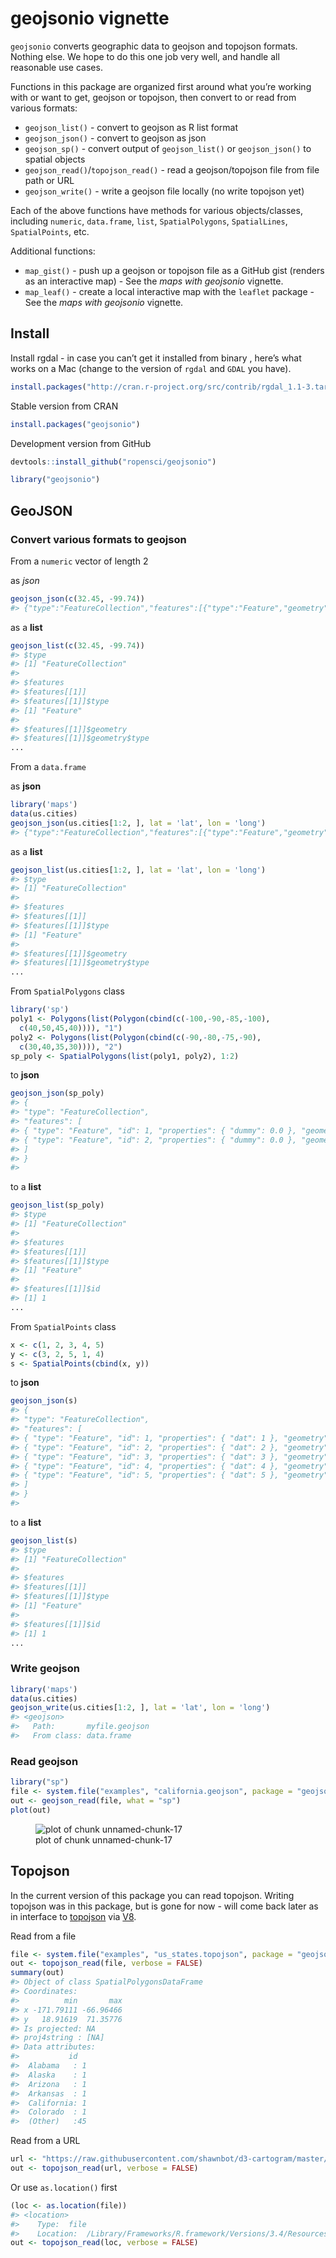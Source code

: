 <!--
%\VignetteEngine{knitr::knitr}
%\VignetteIndexEntry{geojsonio vignette}
%\VignetteEncoding{UTF-8}
-->



geojsonio vignette
==============

`geojsonio` converts geographic data to geojson and topojson formats. Nothing else. We hope to do this one job very well, and handle all reasonable use cases.

Functions in this package are organized first around what you're working with or want to get, geojson or topojson, then convert to or read from various formats:

* `geojson_list()` - convert to geojson as R list format
* `geojson_json()` - convert to geojson as json
* `geojson_sp()` - convert output of `geojson_list()` or `geojson_json()` to spatial objects
* `geojson_read()`/`topojson_read()` - read a geojson/topojson file from file path or URL
* `geojson_write()` - write a geojson file locally (no write topojson yet)

Each of the above functions have methods for various objects/classes, including `numeric`, `data.frame`, `list`, `SpatialPolygons`, `SpatialLines`, `SpatialPoints`, etc.

Additional functions:

* `map_gist()` - push up a geojson or topojson file as a GitHub gist (renders as an interactive map) - See the _maps with geojsonio_ vignette.
* `map_leaf()` - create a local interactive map with the `leaflet` package - See the _maps with geojsonio_ vignette. 

## Install

Install rgdal - in case you can't get it installed from binary , here's what works on a Mac (change to the version of `rgdal` and `GDAL` you have).


```r
install.packages("http://cran.r-project.org/src/contrib/rgdal_1.1-3.tar.gz", repos = NULL, type="source", configure.args = "--with-gdal-config=/Library/Frameworks/GDAL.framework/Versions/1.11/unix/bin/gdal-config --with-proj-include=/Library/Frameworks/PROJ.framework/unix/include --with-proj-lib=/Library/Frameworks/PROJ.framework/unix/lib")
```

Stable version from CRAN


```r
install.packages("geojsonio")
```

Development version from GitHub


```r
devtools::install_github("ropensci/geojsonio")
```


```r
library("geojsonio")
```

## GeoJSON

### Convert various formats to geojson

From a `numeric` vector of length 2

as _json_


```r
geojson_json(c(32.45, -99.74))
#> {"type":"FeatureCollection","features":[{"type":"Feature","geometry":{"type":"Point","coordinates":[32.45,-99.74]},"properties":{}}]}
```

as a __list__


```r
geojson_list(c(32.45, -99.74))
#> $type
#> [1] "FeatureCollection"
#> 
#> $features
#> $features[[1]]
#> $features[[1]]$type
#> [1] "Feature"
#> 
#> $features[[1]]$geometry
#> $features[[1]]$geometry$type
...
```

From a `data.frame`

as __json__


```r
library('maps')
data(us.cities)
geojson_json(us.cities[1:2, ], lat = 'lat', lon = 'long')
#> {"type":"FeatureCollection","features":[{"type":"Feature","geometry":{"type":"Point","coordinates":[-99.74,32.45]},"properties":{"name":"Abilene TX","country.etc":"TX","pop":"113888","capital":"0"}},{"type":"Feature","geometry":{"type":"Point","coordinates":[-81.52,41.08]},"properties":{"name":"Akron OH","country.etc":"OH","pop":"206634","capital":"0"}}]}
```

as a __list__


```r
geojson_list(us.cities[1:2, ], lat = 'lat', lon = 'long')
#> $type
#> [1] "FeatureCollection"
#> 
#> $features
#> $features[[1]]
#> $features[[1]]$type
#> [1] "Feature"
#> 
#> $features[[1]]$geometry
#> $features[[1]]$geometry$type
...
```

From `SpatialPolygons` class


```r
library('sp')
poly1 <- Polygons(list(Polygon(cbind(c(-100,-90,-85,-100),
  c(40,50,45,40)))), "1")
poly2 <- Polygons(list(Polygon(cbind(c(-90,-80,-75,-90),
  c(30,40,35,30)))), "2")
sp_poly <- SpatialPolygons(list(poly1, poly2), 1:2)
```

to __json__


```r
geojson_json(sp_poly)
#> {
#> "type": "FeatureCollection",
#> "features": [
#> { "type": "Feature", "id": 1, "properties": { "dummy": 0.0 }, "geometry": { "type": "Polygon", "coordinates": [ [ [ -100.0, 40.0 ], [ -90.0, 50.0 ], [ -85.0, 45.0 ], [ -100.0, 40.0 ] ] ] } },
#> { "type": "Feature", "id": 2, "properties": { "dummy": 0.0 }, "geometry": { "type": "Polygon", "coordinates": [ [ [ -90.0, 30.0 ], [ -80.0, 40.0 ], [ -75.0, 35.0 ], [ -90.0, 30.0 ] ] ] } }
#> ]
#> }
#> 
```

to a __list__


```r
geojson_list(sp_poly)
#> $type
#> [1] "FeatureCollection"
#> 
#> $features
#> $features[[1]]
#> $features[[1]]$type
#> [1] "Feature"
#> 
#> $features[[1]]$id
#> [1] 1
...
```

From `SpatialPoints` class


```r
x <- c(1, 2, 3, 4, 5)
y <- c(3, 2, 5, 1, 4)
s <- SpatialPoints(cbind(x, y))
```

to __json__


```r
geojson_json(s)
#> {
#> "type": "FeatureCollection",
#> "features": [
#> { "type": "Feature", "id": 1, "properties": { "dat": 1 }, "geometry": { "type": "Point", "coordinates": [ 1.0, 3.0 ] } },
#> { "type": "Feature", "id": 2, "properties": { "dat": 2 }, "geometry": { "type": "Point", "coordinates": [ 2.0, 2.0 ] } },
#> { "type": "Feature", "id": 3, "properties": { "dat": 3 }, "geometry": { "type": "Point", "coordinates": [ 3.0, 5.0 ] } },
#> { "type": "Feature", "id": 4, "properties": { "dat": 4 }, "geometry": { "type": "Point", "coordinates": [ 4.0, 1.0 ] } },
#> { "type": "Feature", "id": 5, "properties": { "dat": 5 }, "geometry": { "type": "Point", "coordinates": [ 5.0, 4.0 ] } }
#> ]
#> }
#> 
```

to a __list__


```r
geojson_list(s)
#> $type
#> [1] "FeatureCollection"
#> 
#> $features
#> $features[[1]]
#> $features[[1]]$type
#> [1] "Feature"
#> 
#> $features[[1]]$id
#> [1] 1
...
```

### Write geojson


```r
library('maps')
data(us.cities)
geojson_write(us.cities[1:2, ], lat = 'lat', lon = 'long')
#> <geojson>
#>   Path:       myfile.geojson
#>   From class: data.frame
```

### Read geojson


```r
library("sp")
file <- system.file("examples", "california.geojson", package = "geojsonio")
out <- geojson_read(file, what = "sp")
plot(out)
```

![plot of chunk unnamed-chunk-17](figure/unnamed-chunk-17-1.png)

## Topojson

In the current version of this package you can read topojson. Writing topojson was in this package, but is gone for now - will come back later as in interface to [topojson](https://github.com/mbostock/topojson) via [V8](https://github.com/jeroenooms/V8). 

Read from a file


```r
file <- system.file("examples", "us_states.topojson", package = "geojsonio")
out <- topojson_read(file, verbose = FALSE)
summary(out)
#> Object of class SpatialPolygonsDataFrame
#> Coordinates:
#>          min       max
#> x -171.79111 -66.96466
#> y   18.91619  71.35776
#> Is projected: NA 
#> proj4string : [NA]
#> Data attributes:
#>           id    
#>  Alabama   : 1  
#>  Alaska    : 1  
#>  Arizona   : 1  
#>  Arkansas  : 1  
#>  California: 1  
#>  Colorado  : 1  
#>  (Other)   :45
```

Read from a URL


```r
url <- "https://raw.githubusercontent.com/shawnbot/d3-cartogram/master/data/us-states.topojson"
out <- topojson_read(url, verbose = FALSE)
```

Or use `as.location()` first


```r
(loc <- as.location(file))
#> <location> 
#>    Type:  file 
#>    Location:  /Library/Frameworks/R.framework/Versions/3.4/Resources/library/geojsonio/examples/us_states.topojson
out <- topojson_read(loc, verbose = FALSE)
```

